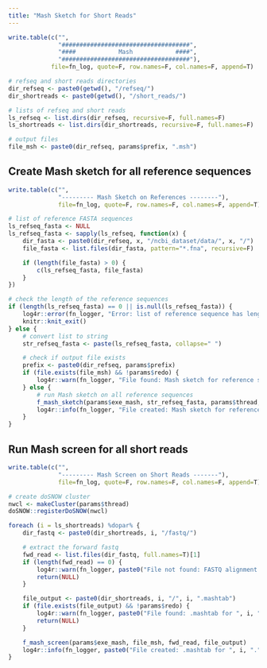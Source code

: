 ```yaml
---
title: "Mash Sketch for Short Reads"
---
```


```r
write.table(c("",
              "####################################",
              "####            Mash            ####",
              "####################################"),
            file=fn_log, quote=F, row.names=F, col.names=F, append=T)

# refseq and short reads directories
dir_refseq <- paste0(getwd(), "/refseq/")
dir_shortreads <- paste0(getwd(), "/short_reads/")

# lists of refseq and short reads
ls_refseq <- list.dirs(dir_refseq, recursive=F, full.names=F)
ls_shortreads <- list.dirs(dir_shortreads, recursive=F, full.names=F)

# output files
file_msh <- paste0(dir_refseq, params$prefix, ".msh")
```

## Create Mash sketch for all reference sequences
```r
write.table(c("",
              "--------- Mash Sketch on References --------"),
              file=fn_log, quote=F, row.names=F, col.names=F, append=T)

# list of reference FASTA sequences
ls_refseq_fasta <- NULL
ls_refseq_fasta <- sapply(ls_refseq, function(x) {
    dir_fasta <- paste0(dir_refseq, x, "/ncbi_dataset/data/", x, "/")
    file_fasta <- list.files(dir_fasta, pattern="*.fna", recursive=F)

    if (length(file_fasta) > 0) {
        c(ls_refseq_fasta, file_fasta)
    }
})

# check the length of the reference sequences
if (length(ls_refseq_fasta) == 0 || is.null(ls_refseq_fasta)) {
    log4r::error(fn_logger, "Error: list of reference sequence has length zero. Exited.")
    knitr::knit_exit()
} else {
    # convert list to string
    str_refseq_fasta <- paste(ls_refseq_fasta, collapse=" ")

    # check if output file exists
    prefix <- paste0(dir_refseq, params$prefix)
    if (file.exists(file_msh) && !params$redo) {
        log4r::warn(fn_logger, "File found: Mash sketch for reference sequences. Skipped.")
    } else {
        # run Mash sketch on all reference sequences
        f_mash_sketch(params$exe_mash, str_refseq_fasta, params$thread, prefix)
        log4r::info(fn_logger, "File created: Mash sketch for reference sequences.")
    }
}
```

## Run Mash screen for all short reads
```r
write.table(c("",
              "--------- Mash Screen on Short Reads -------"),
              file=fn_log, quote=F, row.names=F, col.names=F, append=T)

# create doSNOW cluster
nwcl <- makeCluster(params$thread)
doSNOW::registerDoSNOW(nwcl)

foreach (i = ls_shortreads) %dopar% {
    dir_fastq <- paste0(dir_shortreads, i, "/fastq/")

    # extract the forward fastq
    fwd_read <- list.files(dir_fastq, full.names=T)[1]
    if (length(fwd_read) == 0) {
        log4r::warn(fn_logger, paste0("File not found: FASTQ alignment for ", i, ". Skipped."))
        return(NULL)
    }

    file_output <- paste0(dir_shortreads, i, "/", i, ".mashtab")
    if (file.exists(file_output) && !params$redo) {
        log4r::warn(fn_logger, paste0("File found: .mashtab for ", i, ". Skipped."))
        return(NULL)
    }

    f_mash_screen(params$exe_mash, file_msh, fwd_read, file_output)
    log4r::info(fn_logger, paste0("File created: .mashtab for ", i, "."))
}
```
